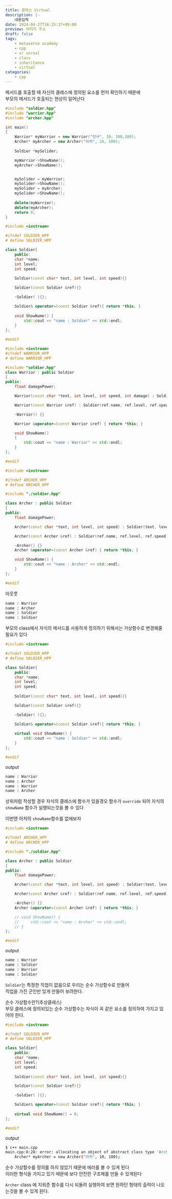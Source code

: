 ```yaml
---
title: 클래스 Virtual
description: |-
    내용입력
date: 2024-04-27T16:25:37+09:00
preview: 이미지 주소
draft: false
tags:
    - metaverse academy
    - cpp
    - xr unreal
    - class
    - inheritance
    - virtual
categories:
    - cpp
---
```


메서드를 호출할 때 자신의 클레스에 정의된 요소를 먼저 확인하기 때문에\
부모의 메서드가 호출되는 현상이 일어난다

```cpp filename="main.cpp"
#include "soldier.hpp"
#include "warrior.hpp"
#include "archer.hpp"

int main()
{
    Warrior* myWarrior = new Warrior("전사", 10, 100,100);
    Archer* myArcher = new Archer("아처", 10, 100);
    
    Soldier *mySolider;

    myWarrior->ShowName();
    myArcher->ShowName();


    mySolider = myWarrior;
    mySolider->ShowName();
    mySolider = myArcher;
    mySolider->ShowName();
    
    delete(myWarrior);
    delete(myArcher);
    return 0;
}
```
```cpp filename="soldier.hpp"
#include <iostream>

#ifndef SOLDIER_HPP
# define SOLDIER_HPP

class Soldier{
    public:
    char *name;
    int level;
    int speed;
    
    Soldier(const char* text, int level, int speed){}

    Soldier(const Soldier &ref){}

    ~Soldier( ){};

    Soldier& operator=(const Soldier &ref){ return *this; }
    
    void ShowName() {
        std::cout << "name : Soldier" << std::endl;
    }
};

#endif
```
```cpp filename="warrior.hpp"
#include <iostream>
#ifndef WARRIOR_HPP
# define WARRIOR_HPP

#include "soldier.hpp"
class Warrior : public Soldier
{
public:
    float damagePower;

    Warrior(const char *text, int level, int speed, int damage) : Soldier(text, level, speed) {}

    Warrior(const Warrior &ref) : Soldier(ref.name, ref.level, ref.speed) {}

    ~Warrior() {}

    Warrior &operator=(const Warrior &ref) { return *this; }

    void ShowName()
    {
        std::cout << "name : Warrior" << std::endl;
    }
};

#endif

```
```cpp filename="archer.hpp"
#include <iostream>

#ifndef ARCHER_HPP
# define ARCHER_HPP

#include "./soldier.hpp"

class Archer : public Soldier
{
public:
    float damagePower;

    Archer(const char *text, int level, int speed) : Soldier(text, level, speed) {}

    Archer(const Archer &ref) : Soldier(ref.name, ref.level, ref.speed) {}

    ~Archer() {}
    Archer &operator=(const Archer &ref) { return *this; }

    void ShowName() {
        std::cout << "name : Archer" << std::endl;
    }
};

#endif
```

아웃풋
```txt
name : Warrior
name : Archer
name : Soldier
name : Soldier
```

부모의 class에서 자식의 메서드를 사용하게 정의하기 위해서는 가상함수로 변경해줄 필요가 있다

```cpp filename="soldier.hpp"
#include <iostream>

#ifndef SOLDIER_HPP
# define SOLDIER_HPP

class Soldier{
    public:
    char *name;
    int level;
    int speed;
    
    Soldier(const char* text, int level, int speed){}

    Soldier(const Soldier &ref){}

    ~Soldier( ){};

    Soldier& operator=(const Soldier &ref){ return *this; }
    
    virtual void ShowName() {
        std::cout << "name : Soldier" << std::endl;
    }
};

#endif
```

output
```txt
name : Warrior
name : Archer
name : Warrior
name : Archer
```

상위처럼 작성할 경우 자식의 클레스에 함수가 있을경오 함수가 ```override``` 되어 자식의 ```showName``` 함수가 실행되는것을 볼 수 있다


이번엔 아처의 ```showName```함수를 없에보자

```cpp filename="archer.hpp"
#include <iostream>

#ifndef ARCHER_HPP
# define ARCHER_HPP

#include "./soldier.hpp"

class Archer : public Soldier
{
public:
    float damagePower;

    Archer(const char *text, int level, int speed) : Soldier(text, level, speed) {}

    Archer(const Archer &ref) : Soldier(ref.name, ref.level, ref.speed) {}

    ~Archer() {}
    Archer &operator=(const Archer &ref) { return *this; }

    // void ShowName() {
    //     std::cout << "name : Archer" << std::endl;
    // }
};

#endif
```

output
```txt
name : Warrior
name : Soldier
name : Warrior
name : Soldier
```

```Soldier```는 특정한 직업이 없음으로 우리는 순수 가상함수로 만들어\
직업을 가진 군인만 있게 만들어 보려한다.

순수 가상함수란?(추상클래스)\
부모 클레스에 정의되있는 순수 가상함수는 자식이 꼭 같은 요소를 정의하여 가지고 있어야 한다.

```cpp filename="soldier.hpp"
#include <iostream>

#ifndef SOLDIER_HPP
# define SOLDIER_HPP

class Soldier{
    public:
    char *name;
    int level;
    int speed;
    
    Soldier(const char* text, int level, int speed){}

    Soldier(const Soldier &ref){}

    ~Soldier( ){};

    Soldier& operator=(const Soldier &ref){ return *this; }
    
    virtual void ShowName() = 0;
};

#endif
```

output
```bash
$ c++ main.cpp
main.cpp:8:28: error: allocating an object of abstract class type 'Archer'
    Archer* myArcher = new Archer("아처", 10, 100);
```

순수 가상함수를 정의를 하지 않았기 때문에 에러를 볼 수 있게 된다\
이러한 형식을 가지고 있기 때문에 보다 안전한 구조체를 만들 수 있게된다

```Archer``` class 에 지워준 함수를 다시 되돌려 실행하여 보면 원하던 형태의 출력이 나오는것을 볼 수 있게 된다.